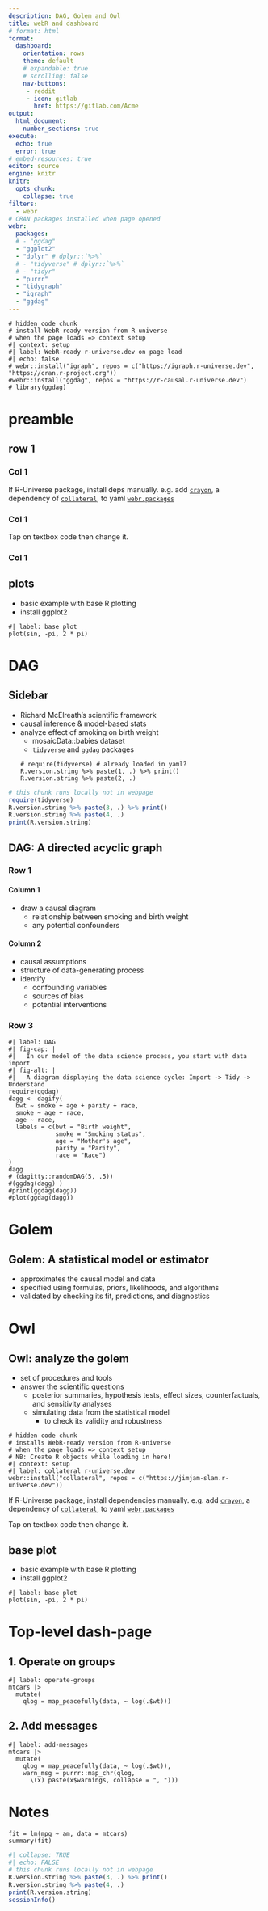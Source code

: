 ```yaml
---
description: DAG, Golem and Owl 
title: webR and dashboard
# format: html
format:
  dashboard:
    orientation: rows
    theme: default
    # expandable: true
    # scrolling: false
    nav-buttons:
     - reddit
     - icon: gitlab
       href: https://gitlab.com/Acme
output: 
  html_document:
    number_sections: true
execute:
  echo: true
  error: true
# embed-resources: true
editor: source
engine: knitr
knitr: 
  opts_chunk: 
    collapse: true
filters:
  - webr
# CRAN packages installed when page opened
webr:
  packages:
  # - "ggdag"
  - "ggplot2"
  - "dplyr" # dplyr::`%>%`
  # - "tidyverse" # dplyr::`%>%`
  # - "tidyr"
  - "purrr"
  - "tidygraph"
  - "igraph"
  - "ggdag"
---
```

<!---
  enclose ALL chunks with {webr-r} - not {r}
  then play each in webpage sequentially
  else {r} runs locally only
--->

```webr-r
# hidden code chunk
# install WebR-ready version from R-universe
# when the page loads => context setup
#| context: setup
#| label: WebR-ready r-universe.dev on page load
#| echo: false
# webr::install("igraph", repos = c("https://igraph.r-universe.dev", "https://cran.r-project.org"))
#webr::install("ggdag", repos = "https://r-causal.r-universe.dev")
# library(ggdag)
```

# preamble
## row 1 
### Col 1 {height="20%"}
:::{.callout-note}
If R-Universe package, install deps manually. e.g. add 
[`crayon`](https://github.com/r-lib/crayon), 
a dependency of 
[`collateral`](https://github.com/jimjam-slam/collateral), to yaml 
[`webr.packages`](https://docs.r-wasm.org/webr/latest/packages.html)
:::
### Col 1 
:::{.callout-tip}
Tap on textbox code then change it.
:::
### Col 1 
:::{.callout-note collapse="true"}
## plots
+ basic example with base R plotting
+ install ggplot2
```webr-r
#| label: base plot
plot(sin, -pi, 2 * pi)
```
:::


# DAG 

## Sidebar {.sidebar}
+ Richard McElreath's scientific framework
+ causal inference & model-based stats 
+ analyze effect of smoking on birth weight
  + mosaicData::babies dataset 
  + `tidyverse` and `ggdag` packages
```webr-r
# require(tidyverse) # already loaded in yaml?
R.version.string %>% paste(1, .) %>% print()
R.version.string %>% paste(2, .) 
```

```r
# this chunk runs locally not in webpage
require(tidyverse)
R.version.string %>% paste(3, .) %>% print()
R.version.string %>% paste(4, .) 
print(R.version.string) 
```

## DAG: A directed acyclic graph
### Row 1 {height="50%"}
#### Column 1
+ draw a causal diagram 
  + relationship between smoking and birth weight
  + any potential confounders

#### Column 2
+ causal assumptions 
+ structure of data-generating process
+ identify 
  + confounding variables
  + sources of bias
  + potential interventions

### Row 3 {height="75%"}
```webr-r
#| label: DAG
#| fig-cap: |
#|   In our model of the data science process, you start with data import
#| fig-alt: |
#|   A diagram displaying the data science cycle: Import -> Tidy -> Understand 
require(ggdag)
dagg <- dagify(
  bwt ~ smoke + age + parity + race,
  smoke ~ age + race,
  age ~ race,
  labels = c(bwt = "Birth weight",
             smoke = "Smoking status",
             age = "Mother's age",
             parity = "Parity",
             race = "Race")
)
dagg
# (dagitty::randomDAG(5, .5))
#(ggdag(dagg) )
#print(ggdag(dagg))
#plot(ggdag(dagg))
```


# Golem 

## Golem: A statistical model or estimator 
+ approximates the causal model and data
+ specified using formulas, priors, likelihoods, and algorithms
+ validated by checking its fit, predictions, and diagnostics


# Owl 

## Owl: analyze the golem
+ set of procedures and tools 
+ answer the scientific questions
  + posterior summaries, hypothesis tests, effect sizes, counterfactuals, and sensitivity analyses
  + simulating data from the statistical model 
    + to check its validity and robustness


```webr-r
# hidden code chunk
# installs WebR-ready version from R-universe
# when the page loads => context setup
# NB: Create R objects while loading in here!
#| context: setup
#| label: collateral r-universe.dev
webr::install("collateral", repos = c("https://jimjam-slam.r-universe.dev"))
```

:::{.callout-note}
If R-Universe package, install dependencies manually. e.g. add 
[`crayon`](https://github.com/r-lib/crayon), 
a dependency of 
[`collateral`](https://github.com/jimjam-slam/collateral), to yaml 
[`webr.packages`](https://docs.r-wasm.org/webr/latest/packages.html)
:::
:::{.callout-tip}
Tap on textbox code then change it.
:::

:::{.callout-note collapse="true"}
## base plot
+ basic example with base R plotting
+ install ggplot2
```webr-r
#| label: base plot
plot(sin, -pi, 2 * pi)
```
:::

# Top-level dash-page 

:::{.panel-tabset}

## 1. Operate on groups

```webr-r
#| label: operate-groups
mtcars |>
  mutate(
    qlog = map_peacefully(data, ~ log(.$wt)))
```

## 2. Add messages

```webr-r
#| label: add-messages
mtcars |>
  mutate(
    qlog = map_peacefully(data, ~ log(.$wt)),
    warn_msg = purrr::map_chr(qlog,
      \(x) paste(x$warnings, collapse = ", ")))
```

:::

# Notes
```webr-r
fit = lm(mpg ~ am, data = mtcars)
summary(fit)
```

```r
#| collapse: TRUE
#| echo: FALSE
# this chunk runs locally not in webpage
R.version.string %>% paste(3, .) %>% print()
R.version.string %>% paste(4, .) 
print(R.version.string) 
sessionInfo()
```
